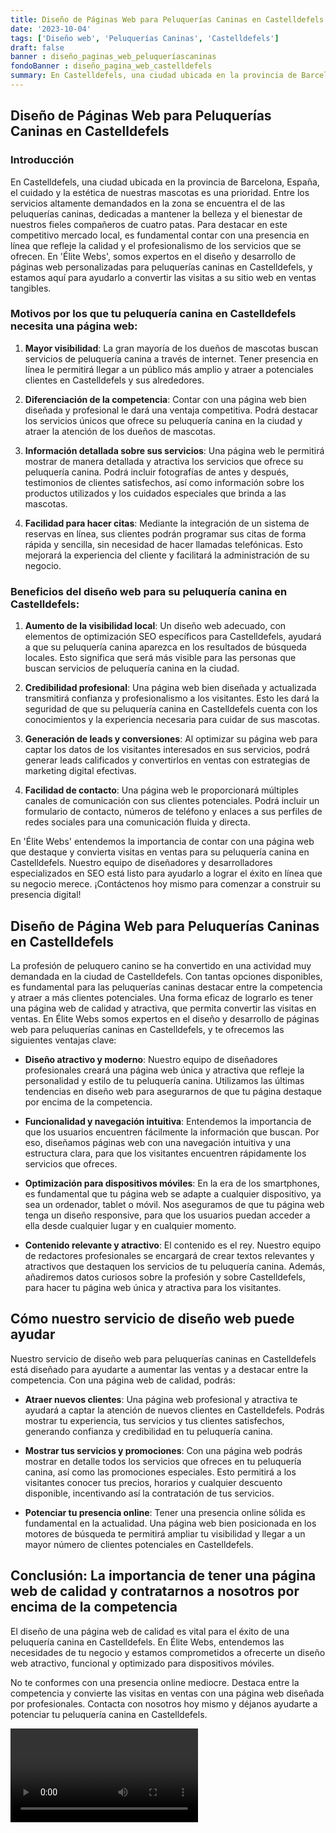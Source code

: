 ```yaml
---
title: Diseño de Páginas Web para Peluquerías Caninas en Castelldefels
date: '2023-10-04'
tags: ['Diseño web', 'Peluquerías Caninas', 'Castelldefels']
draft: false
banner : diseño_paginas_web_peluqueríascaninas
fondoBanner : diseño_pagina_web_castelldefels
summary: En Castelldefels, una ciudad ubicada en la provincia de Barcelona, España, el cuidado y la estética de nuestras mascotas es una prioridad. Entre los servicios altamente demandados en la zona se encuentra el de las peluquerías caninas, dedicadas a mantener la belleza y el bienestar de nuestros fieles compañeros de cuatro patas. Para destacar en este competitivo mercado local, es fundamental contar con una presencia en línea que refleje la calidad y el profesionalismo de los servicios que se ofrecen. En 'Élite Webs', somos expertos en el diseño y desarrollo de páginas web personalizadas para peluquerías caninas en Castelldefels, y estamos aquí para ayudarlo a convertir las visitas a su sitio web en ventas tangibles.
---
```


## Diseño de Páginas Web para Peluquerías Caninas en Castelldefels

### Introducción

En Castelldefels, una ciudad ubicada en la provincia de Barcelona, España, el cuidado y la estética de nuestras mascotas es una prioridad. Entre los servicios altamente demandados en la zona se encuentra el de las peluquerías caninas, dedicadas a mantener la belleza y el bienestar de nuestros fieles compañeros de cuatro patas. Para destacar en este competitivo mercado local, es fundamental contar con una presencia en línea que refleje la calidad y el profesionalismo de los servicios que se ofrecen. En 'Élite Webs', somos expertos en el diseño y desarrollo de páginas web personalizadas para peluquerías caninas en Castelldefels, y estamos aquí para ayudarlo a convertir las visitas a su sitio web en ventas tangibles.

### Motivos por los que tu peluquería canina en Castelldefels necesita una página web:

1. **Mayor visibilidad**: La gran mayoría de los dueños de mascotas buscan servicios de peluquería canina a través de internet. Tener presencia en línea le permitirá llegar a un público más amplio y atraer a potenciales clientes en Castelldefels y sus alrededores.

2. **Diferenciación de la competencia**: Contar con una página web bien diseñada y profesional le dará una ventaja competitiva. Podrá destacar los servicios únicos que ofrece su peluquería canina en la ciudad y atraer la atención de los dueños de mascotas.

3. **Información detallada sobre sus servicios**: Una página web le permitirá mostrar de manera detallada y atractiva los servicios que ofrece su peluquería canina. Podrá incluir fotografías de antes y después, testimonios de clientes satisfechos, así como información sobre los productos utilizados y los cuidados especiales que brinda a las mascotas.

4. **Facilidad para hacer citas**: Mediante la integración de un sistema de reservas en línea, sus clientes podrán programar sus citas de forma rápida y sencilla, sin necesidad de hacer llamadas telefónicas. Esto mejorará la experiencia del cliente y facilitará la administración de su negocio.

### Beneficios del diseño web para su peluquería canina en Castelldefels:

1. **Aumento de la visibilidad local**: Un diseño web adecuado, con elementos de optimización SEO específicos para Castelldefels, ayudará a que su peluquería canina aparezca en los resultados de búsqueda locales. Esto significa que será más visible para las personas que buscan servicios de peluquería canina en la ciudad.

2. **Credibilidad profesional**: Una página web bien diseñada y actualizada transmitirá confianza y profesionalismo a los visitantes. Esto les dará la seguridad de que su peluquería canina en Castelldefels cuenta con los conocimientos y la experiencia necesaria para cuidar de sus mascotas.

3. **Generación de leads y conversiones**: Al optimizar su página web para captar los datos de los visitantes interesados ​​en sus servicios, podrá generar leads calificados y convertirlos en ventas con estrategias de marketing digital efectivas.

4. **Facilidad de contacto**: Una página web le proporcionará múltiples canales de comunicación con sus clientes potenciales. Podrá incluir un formulario de contacto, números de teléfono y enlaces a sus perfiles de redes sociales para una comunicación fluida y directa.

En 'Élite Webs' entendemos la importancia de contar con una página web que destaque y convierta visitas en ventas para su peluquería canina en Castelldefels. Nuestro equipo de diseñadores y desarrolladores especializados en SEO está listo para ayudarlo a lograr el éxito en línea que su negocio merece. ¡Contáctenos hoy mismo para comenzar a construir su presencia digital!

<GifSeo />

<Cta />

## Diseño de Página Web para Peluquerías Caninas en Castelldefels

La profesión de peluquero canino se ha convertido en una actividad muy demandada en la ciudad de Castelldefels. Con tantas opciones disponibles, es fundamental para las peluquerías caninas destacar entre la competencia y atraer a más clientes potenciales. Una forma eficaz de lograrlo es tener una página web de calidad y atractiva, que permita convertir las visitas en ventas. En Élite Webs somos expertos en el diseño y desarrollo de páginas web para peluquerías caninas en Castelldefels, y te ofrecemos las siguientes ventajas clave:

- **Diseño atractivo y moderno**: Nuestro equipo de diseñadores profesionales creará una página web única y atractiva que refleje la personalidad y estilo de tu peluquería canina. Utilizamos las últimas tendencias en diseño web para asegurarnos de que tu página destaque por encima de la competencia.

- **Funcionalidad y navegación intuitiva**: Entendemos la importancia de que los usuarios encuentren fácilmente la información que buscan. Por eso, diseñamos páginas web con una navegación intuitiva y una estructura clara, para que los visitantes encuentren rápidamente los servicios que ofreces.

- **Optimización para dispositivos móviles**: En la era de los smartphones, es fundamental que tu página web se adapte a cualquier dispositivo, ya sea un ordenador, tablet o móvil. Nos aseguramos de que tu página web tenga un diseño responsive, para que los usuarios puedan acceder a ella desde cualquier lugar y en cualquier momento.

- **Contenido relevante y atractivo**: El contenido es el rey. Nuestro equipo de redactores profesionales se encargará de crear textos relevantes y atractivos que destaquen los servicios de tu peluquería canina. Además, añadiremos datos curiosos sobre la profesión y sobre Castelldefels, para hacer tu página web única y atractiva para los visitantes.

## Cómo nuestro servicio de diseño web puede ayudar

Nuestro servicio de diseño web para peluquerías caninas en Castelldefels está diseñado para ayudarte a aumentar las ventas y a destacar entre la competencia. Con una página web de calidad, podrás:

- **Atraer nuevos clientes**: Una página web profesional y atractiva te ayudará a captar la atención de nuevos clientes en Castelldefels. Podrás mostrar tu experiencia, tus servicios y tus clientes satisfechos, generando confianza y credibilidad en tu peluquería canina.

- **Mostrar tus servicios y promociones**: Con una página web podrás mostrar en detalle todos los servicios que ofreces en tu peluquería canina, así como las promociones especiales. Esto permitirá a los visitantes conocer tus precios, horarios y cualquier descuento disponible, incentivando así la contratación de tus servicios.

- **Potenciar tu presencia online**: Tener una presencia online sólida es fundamental en la actualidad. Una página web bien posicionada en los motores de búsqueda te permitirá ampliar tu visibilidad y llegar a un mayor número de clientes potenciales en Castelldefels.

## Conclusión: La importancia de tener una página web de calidad y contratarnos a nosotros por encima de la competencia

El diseño de una página web de calidad es vital para el éxito de una peluquería canina en Castelldefels. En Élite Webs, entendemos las necesidades de tu negocio y estamos comprometidos a ofrecerte un diseño web atractivo, funcional y optimizado para dispositivos móviles.

No te conformes con una presencia online mediocre. Destaca entre la competencia y convierte las visitas en ventas con una página web diseñada por profesionales. Contacta con nosotros hoy mismo y déjanos ayudarte a potenciar tu peluquería canina en Castelldefels.

<Video />

<CtaBot job='Peluquerías Caninas' city='Castelldefels'/>

<Gmaps query='Castelldefels+españa+maps' />